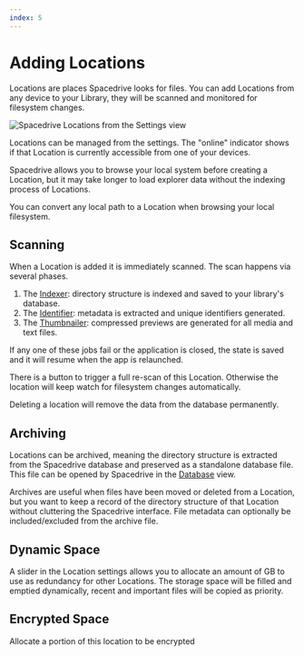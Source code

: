 ```yaml
---
index: 5
---
```


# Adding Locations

Locations are places Spacedrive looks for files. You can add Locations from any device to your Library, they will be scanned and monitored for filesystem changes.

![Spacedrive Locations from the Settings view](/locations.webp)

Locations can be managed from the settings. The "online" indicator shows if that Location is currently accessible from one of your devices.

Spacedrive allows you to browse your local system before creating a Location, but it may take longer to load explorer data without the indexing process of Locations.

You can convert any local path to a Location when browsing your local filesystem.

## Scanning

When a Location is added it is immediately scanned. The scan happens via several phases.

1. The [Indexer](): directory structure is indexed and saved to your library's database.
2. The [Identifier](): metadata is extracted and unique identifiers generated.
3. The [Thumbnailer](): compressed previews are generated for all media and text files.

If any one of these jobs fail or the application is closed, the state is saved and it will resume when the app is relaunched.

<Notice
	type="info"
	text="If you wish to pause or cancel these jobs you can do so from the [Job Manager]()"
/>

There is a button to trigger a full re-scan of this Location. Otherwise the location will keep watch for filesystem changes automatically.

Deleting a location will remove the data from the database permanently.

## Archiving

<Notice type="warning" text="This feature is WIP" />

Locations can be archived, meaning the directory structure is extracted from the Spacedrive database
and preserved as a standalone database file. This file can be opened by Spacedrive in the [Database]()
view.

Archives are useful when files have been moved or deleted from a Location, but you want to keep a record of the directory structure of that Location without cluttering the Spacedrive interface. File metadata can optionally be included/excluded from the archive file.

## Dynamic Space

A slider in the Location settings allows you to allocate an amount of GB to use as redundancy for other Locations. The storage space will be filled and emptied dynamically, recent and important files will be copied as priority.

## Encrypted Space

Allocate a portion of this location to be encrypted
